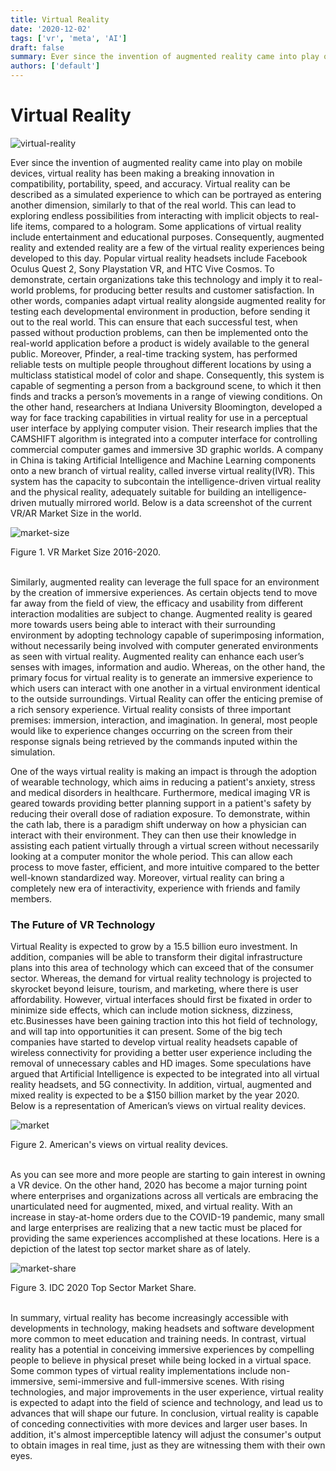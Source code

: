 ```yaml
---
title: Virtual Reality
date: '2020-12-02'
tags: ['vr', 'meta', 'AI']
draft: false
summary: Ever since the invention of augmented reality came into play on mobile devices, virtual reality has been making a breaking innovation in compatibility, portability, speed, and accuracy.
authors: ['default']
---
```


# Virtual Reality

<img
  src="https://firebasestorage.googleapis.com/v0/b/techblog-e0db2.appspot.com/o/pexels-bradley-hook-123335.jpg?alt=media&token=f41cec64-0fdb-48ad-a07a-9f593c608517"
  alt="virtual-reality"
/>
<br />

Ever since the invention of augmented reality came into play on mobile devices, virtual reality has been making a breaking innovation in compatibility, portability, speed, and accuracy. Virtual reality can be described as a simulated experience to which can be portrayed as entering another dimension, similarly to that of the real world. This can lead to exploring endless possibilities from interacting with implicit objects to real-life items, compared to a hologram. Some applications of virtual reality include entertainment and educational purposes. Consequently, augmented reality and extended reality are a few of the virtual reality experiences being developed to this day. Popular virtual reality headsets include Facebook Oculus Quest 2, Sony Playstation VR, and HTC Vive Cosmos. To demonstrate, certain organizations take this technology and imply it to real-world problems, for producing better results and customer satisfaction. In other words, companies adapt virtual reality alongside augmented reality for testing each developmental environment in production, before sending it out to the real world. This can ensure that each successful test, when passed without production problems, can then be implemented onto the real-world application before a product is widely available to the general public. Moreover, Pfinder, a real-time tracking system, has performed reliable tests on multiple people throughout different locations by using a multiclass statistical model of color and shape. Consequently, this system is capable of segmenting a person from a background scene, to which it then finds and tracks a person’s movements in a range of viewing conditions. On the other hand, researchers at Indiana University Bloomington, developed a way for face tracking capabilities in virtual reality for use in a perceptual user interface by applying computer vision. Their research implies that the CAMSHIFT algorithm is integrated into a computer interface for controlling commercial computer games and immersive 3D graphic worlds. A company in China is taking Artificial Intelligence and Machine Learning components onto a new branch of virtual reality, called inverse virtual reality(IVR). This system has the capacity to subcontain the intelligence-driven virtual reality and the physical reality, adequately suitable for building an intelligence-driven mutually mirrored world. Below is a data screenshot of the current VR/AR Market Size in the world.

<img
  src="https://firebasestorage.googleapis.com/v0/b/techblog-e0db2.appspot.com/o/vr2_x8qxdj.png?alt=media&token=f45872ad-0c13-442c-8145-144226cb329c"
  alt="market-size"
/>
<figcaption>Figure 1. VR Market Size 2016-2020.</figcaption>
<br />

Similarly, augmented reality can leverage the full space for an environment by the creation of immersive experiences. As certain objects tend to move far away from the field of view, the efficacy and usability from different interaction modalities are subject to change. Augmented reality is geared more towards users being able to interact with their surrounding environment by adopting technology capable of superimposing information, without necessarily being involved with computer generated environments as seen with virtual reality. Augmented reality can enhance each user’s senses with images, information and audio. Whereas, on the other hand, the primary focus for virtual reality is to generate an immersive experience to which users can interact with one another in a virtual environment identical to the outside surroundings. Virtual Reality can offer the enticing premise of a rich sensory experience. Virtual reality consists of three important premises: immersion, interaction, and imagination. In general, most people would like to experience changes occurring on the screen from their response signals being retrieved by the commands inputed within the simulation.

One of the ways virtual reality is making an impact is through the adoption of wearable technology, which aims in reducing a patient's anxiety, stress and medical disorders in healthcare. Furthermore, medical imaging VR is geared towards providing better planning support in a patient's safety by reducing their overall dose of radiation exposure. To demonstrate, within the cath lab, there is a paradigm shift underway on how a physician can interact with their environment. They can then use their knowledge in assisting each patient virtually through a virtual screen without necessarily looking at a computer monitor the whole period. This can allow each process to move faster, efficient, and more intuitive compared to the better well-known standardized way. Moreover, virtual reality can bring a completely new era of interactivity, experience with friends and family members.

### The Future of VR Technology

Virtual Reality is expected to grow by a 15.5 billion euro investment. In addition, companies will be able to transform their digital infrastructure plans into this area of technology which can exceed that of the consumer sector. Whereas, the demand for virtual reality technology is projected to skyrocket beyond leisure, tourism, and marketing, where there is user affordability. However, virtual interfaces should first be fixated in order to minimize side effects, which can include motion sickness, dizziness, etc.Businesses have been gaining traction into this hot field of technology, and will tap into opportunities it can present. Some of the big tech companies have started to develop virtual reality headsets capable of wireless connectivity for providing a better user experience including the removal of unnecessary cables and HD images. Some speculations have argued that Artificial Intelligence is expected to be integrated into all virtual reality headsets, and 5G connectivity. In addition, virtual, augmented and mixed reality is expected to be a $150 billion market by the year 2020. Below is a representation of American’s views on virtual reality devices.

<img
  src="https://firebasestorage.googleapis.com/v0/b/techblog-e0db2.appspot.com/o/vr4_slo3t9.jpg?alt=media&token=4ee00080-b722-4af2-bd4a-f8abc6bc5263"
  alt="market"
/>
<figcaption>Figure 2. American's views on virtual reality devices.</figcaption>
<br />

As you can see more and more people are starting to gain interest in owning a VR device. On the other hand, 2020 has become a major turning point where enterprises and organizations across all verticals are embracing the unarticulated need for augmented, mixed, and virtual reality. With an increase in stay-at-home orders due to the COVID-19 pandemic, many small and large enterprises are realizing that a new tactic must be placed for providing the same experiences accomplished at these locations. Here is a depiction of the latest top sector market share as of lately.

<img
  src="https://firebasestorage.googleapis.com/v0/b/techblog-e0db2.appspot.com/o/vr3_hbjlvs.png?alt=media&token=cad7a286-9b95-412a-b504-862a4262e99e"
  alt="market-share"
/>
<figcaption>Figure 3. IDC 2020 Top Sector Market Share.</figcaption>
<br />

In summary, virtual reality has become increasingly accessible with developments in technology, making headsets and software development more common to meet education and training needs. In contrast, virtual reality has a potential in conceiving immersive experiences by compelling people to believe in physical preset while being locked in a virtual space. Some common types of virtual reality implementations include non-immersive, semi-immersive and full-immersive scenes. With rising technologies, and major improvements in the user experience, virtual reality is expected to adapt into the field of science and technology, and lead us to advances that will shape our future. In conclusion, virtual reality is capable of conceding connectivities with more devices and larger user bases. In addition, it's almost imperceptible latency will adjust the consumer's output to obtain images in real time, just as they are witnessing them with their own eyes.

